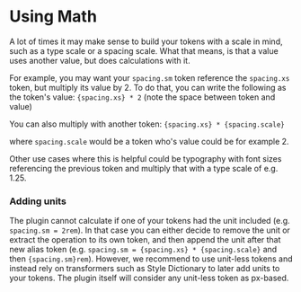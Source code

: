 # Using Math

A lot of times it may make sense to build your tokens with a scale in mind, such as a type scale or a spacing scale. What that means, is that a value uses another value, but does calculations with it.

For example, you may want your `spacing.sm` token reference the `spacing.xs` token, but multiply its value by 2. To do that, you can write the following as the token's value: `{spacing.xs} * 2` (note the space between token and value)

You can also multiply with another token: `{spacing.xs} * {spacing.scale}`

where `spacing.scale` would be a token who's value could be for example 2.

Other use cases where this is helpful could be typography with font sizes referencing the previous token and multiply that with a type scale of e.g. 1.25.

### Adding units
The plugin cannot calculate if one of your tokens had the unit included (e.g. `spacing.sm = 2rem`). In that case you can either decide to remove the unit or extract the operation to its own token, and then append the unit after that new alias token (e.g. `spacing.sm = {spacing.xs} * {spacing.scale}` and then `{spacing.sm}rem`). However, we recommend to use unit-less tokens and instead rely on transformers such as Style Dictionary to later add units to your tokens. The plugin itself will consider any unit-less token as px-based.
